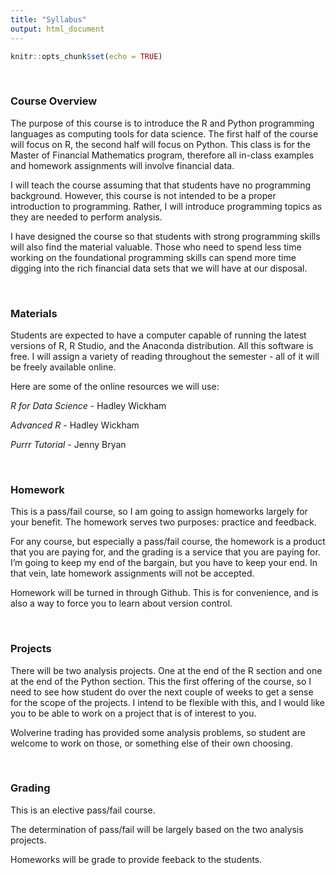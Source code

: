 ```yaml
---
title: "Syllabus"
output: html_document
---
```


```r
knitr::opts_chunk$set(echo = TRUE)
```

&nbsp;

### Course Overview
The purpose of this course is to introduce the R and Python programming languages as computing tools for data science. The first half of the course will focus on R, the second half will focus on Python.  This class is for the Master of Financial Mathematics program, therefore all in-class examples and homework assignments will involve financial data.

I will teach the course assuming that that students have no programming background. However, this course is not intended to be a proper introduction to programming.  Rather, I will introduce programming topics as they are needed to perform analysis.

I have designed the course so that students with strong programming skills will also find the material valuable.  Those who need to spend less time working on the foundational programming skills can spend more time digging into the rich financial data sets that we will have at our disposal.

&nbsp;

### Materials
Students are expected to have a computer capable of running the latest versions of R, R Studio, and the Anaconda distribution.  All this software is free.  I will assign a variety of reading throughout the semester - all of it will be freely available online. 

Here are some of the online resources we will use:

*R for Data Science* - Hadley Wickham

*Advanced R* - Hadley Wickham

*Purrr Tutorial* - Jenny Bryan

&nbsp;

### Homework
This is a pass/fail course, so I am going to assign homeworks largely for your benefit.  The homework serves two purposes: practice and feedback.  

For any course, but especially a pass/fail course, the homework is a product that you are paying for, and the grading is a service that you are paying for.  I'm going to keep my end of the bargain, but you have to keep your end.  In that vein, late homework assignments will not be accepted.


Homework will be turned in through Github.  This is for convenience, and is also a way to force you to learn about version control.

&nbsp;

### Projects
There will be two analysis projects.  One at the end of the R section and one at the end of the Python section.  This the first offering of the course, so I need to see how student do over the next couple of weeks to get a sense for the scope of the projects.  I intend to be flexible with this, and I would like you to be able to work on a project that is of interest to you.

Wolverine trading has provided some analysis problems, so student are welcome to work on those, or something else of their own choosing.


&nbsp;

### Grading
This is an elective pass/fail course.  

The determination of pass/fail will be largely based on the two analysis projects.

Homeworks will be grade to provide feeback to the students.

&nbsp;

